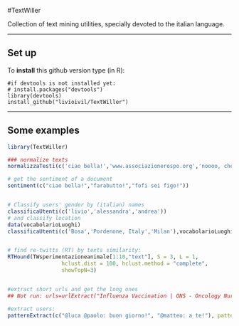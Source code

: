 #TextWiller

Collection of text mining utilities, specially devoted to the italian language.

* * *

## Set up

To **install** this github version type (in R):

    #if devtools is not installed yet: 
    # install.packages("devtools") 
    library(devtools)
    install_github("livioivil/TextWiller")


* * *

## Some examples


```r
library(TextWiller)

### normalize texts
normalizzaTesti(c('ciao bella!','www.associazionerospo.org','noooo, che grandeeeeee!!!!!','mitticooo', 'mai possibile?!?!'))

# get the sentiment of a document
sentiment(c("ciao bella!","farabutto!","fofi sei figo!"))


# Classify users' gender by (italian) names
classificaUtenti(c('livio','alessandra','andrea'))
# and classify location
data(vocabolarioLuoghi)
classificaUtenti(c('Bosa','Pordenone, Italy','Milan'),vocabolarioLuoghi)


# find re-twitts (RT) by texts similarity:
RTHound(TWsperimentazioneanimale[1:10,"text"], S = 3, L = 1, 
                 hclust.dist = 100, hclust.method = "complete",
                 showTopN=3)


#extract short urls and get the long ones
## Not run: urls=urlExtract("Influenza Vaccination | ONS - Oncology Nursing Society http://t.co/924sRKGBU9 See All http://t.co/dbtPJRMl00")

#extract users:
patternExtract(c("@luca @paolo: buon giorno!", "@matteo: a te!"), pattern="@\\w+")
```

